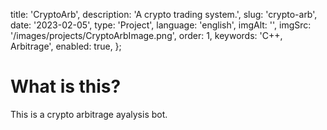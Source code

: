   title: 'CryptoArb',
  description: 'A crypto trading system.',
  slug: 'crypto-arb',
  date: '2023-02-05',
  type: 'Project',
  language: 'english',
  imgAlt: '',
  imgSrc: '/images/projects/CryptoArbImage.png',
  order: 1,
  keywords: 'C++, Arbitrage',
  enabled: true,
};

# What is this?

This is a crypto arbitrage ayalysis bot.
